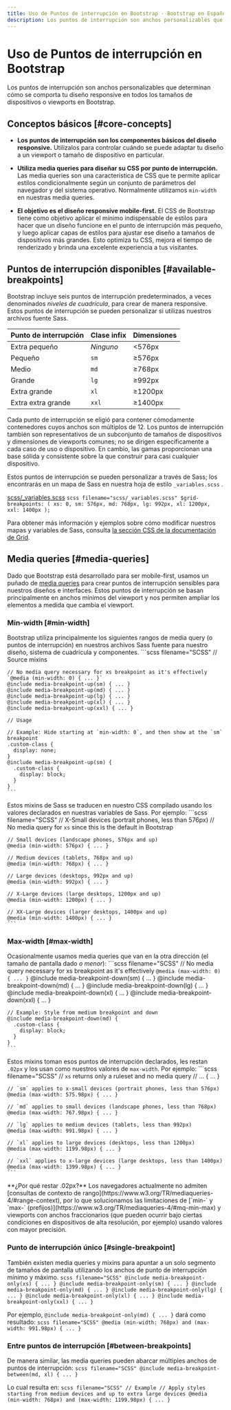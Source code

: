 ```yaml
---
title: Uso de Puntos de interrupción en Bootstrap · Bootstrap en Español v5.3
description: Los puntos de interrupción son anchos personalizables que determinan cómo se comporta tu diseño responsive en todos los tamaños de dispositivos o viewports en Bootstrap.
---
```


# Uso de Puntos de interrupción en Bootstrap

Los puntos de interrupción son anchos personalizables que determinan cómo se comporta tu diseño responsive en todos los tamaños de dispositivos o viewports en Bootstrap.

<MainBanner />

Conceptos básicos [#core-concepts]
-----------------------------------

* **Los puntos de interrupción son los componentes básicos del diseño responsive.** Utilízalos para controlar cuándo se puede adaptar tu diseño a un viewport o tamaño de dispositivo en particular.
    
* **Utiliza media queries para diseñar su CSS por punto de interrupción.** Las media queries son una característica de CSS que te permite aplicar estilos condicionalmente según un conjunto de parámetros del navegador y del sistema operativo. Normalmente utilizamos `min-width` en nuestras media queries.
    
* **El objetivo es el diseño responsive mobile-first.** El CSS de Bootstrap tiene como objetivo aplicar el mínimo indispensable de estilos para hacer que un diseño funcione en el punto de interrupción más pequeño, y luego aplicar capas de estilos para ajustar ese diseño a tamaños de dispositivos más grandes. Esto optimiza tu CSS, mejora el tiempo de renderizado y brinda una excelente experiencia a tus visitantes.
    

Puntos de interrupción disponibles [#available-breakpoints]
------------------------------------------------------------

Bootstrap incluye seis puntos de interrupción predeterminados, a veces denominados _niveles de cuadrícula_, para crear de manera responsive. Estos puntos de interrupción se pueden personalizar si utilizas nuestros archivos fuente Sass.

| Punto de interrupción | Clase infix | Dimensiones |
| --- | --- | --- |
| Extra pequeño | _Ninguno_ | \<576px |
| Pequeño | `sm` | ≥576px |
| Medio | `md` | ≥768px |
| Grande | `lg` | ≥992px |
| Extra grande | `xl` | ≥1200px |
| Extra extra grande | `xxl` | ≥1400px |

Cada punto de interrupción se eligió para contener cómodamente contenedores cuyos anchos son múltiplos de 12. Los puntos de interrupción también son representativos de un subconjunto de tamaños de dispositivos y dimensiones de viewports comunes; no se dirigen específicamente a cada caso de uso o dispositivo. En cambio, las gamas proporcionan una base sólida y consistente sobre la que construir para casi cualquier dispositivo.

Estos puntos de interrupción se pueden personalizar a través de Sass; los encontrarás en un mapa de Sass en nuestra hoja de estilo `_variables.scss` .

[scss/_variables.scss](https://github.com/twbs/bootstrap/blob/v5.3.2/scss/_variables.scss)
    ```scss filename="scss/_variables.scss"
    $grid-breakpoints: (
      xs: 0,
      sm: 576px,
      md: 768px,
      lg: 992px,
      xl: 1200px,
      xxl: 1400px
    );
    ```

Para obtener más información y ejemplos sobre cómo modificar nuestros mapas y variables de Sass, consulta [la sección CSS de la documentación de Grid](/bootstrap/5.3/layout/grid/#css).

Media queries [#media-queries]
-------------------------------

Dado que Bootstrap está desarrollado para ser mobile-first, usamos un puñado de [media queries](https://developer.mozilla.org/en-US/docs/Web/CSS/Media_Queries/Using_media_queries) para crear puntos de interrupción sensibles para nuestros diseños e interfaces. Estos puntos de interrupción se basan principalmente en anchos mínimos del viewport y nos permiten ampliar los elementos a medida que cambia el viewport.

### Min-width [#min-width]

Bootstrap utiliza principalmente los siguientes rangos de media query (o puntos de interrupción) en nuestros archivos Sass fuente para nuestro diseño, sistema de cuadrícula y componentes.
    ```scss filename="SCSS"
    // Source mixins
    
    // No media query necessary for xs breakpoint as it's effectively `@media (min-width: 0) { ... }`
    @include media-breakpoint-up(sm) { ... }
    @include media-breakpoint-up(md) { ... }
    @include media-breakpoint-up(lg) { ... }
    @include media-breakpoint-up(xl) { ... }
    @include media-breakpoint-up(xxl) { ... }
    
    // Usage
    
    // Example: Hide starting at `min-width: 0`, and then show at the `sm` breakpoint
    .custom-class {
      display: none;
    }
    @include media-breakpoint-up(sm) {
      .custom-class {
        display: block;
      }
    }
    ```

<ContentSuggestion />

Estos mixins de Sass se traducen en nuestro CSS compilado usando los valores declarados en nuestras variables de Sass. Por ejemplo:
    ```scss filename="SCSS"
    // X-Small devices (portrait phones, less than 576px)
    // No media query for `xs` since this is the default in Bootstrap
    
    // Small devices (landscape phones, 576px and up)
    @media (min-width: 576px) { ... }
    
    // Medium devices (tablets, 768px and up)
    @media (min-width: 768px) { ... }
    
    // Large devices (desktops, 992px and up)
    @media (min-width: 992px) { ... }
    
    // X-Large devices (large desktops, 1200px and up)
    @media (min-width: 1200px) { ... }
    
    // XX-Large devices (larger desktops, 1400px and up)
    @media (min-width: 1400px) { ... }
    ```

### Max-width [#max-width]

Ocasionalmente usamos media queries que van en la otra dirección (el tamaño de pantalla dado _o menor_):
    ```scss filename="SCSS"
    // No media query necessary for xs breakpoint as it's effectively `@media (max-width: 0) { ... }`
    @include media-breakpoint-down(sm) { ... }
    @include media-breakpoint-down(md) { ... }
    @include media-breakpoint-down(lg) { ... }
    @include media-breakpoint-down(xl) { ... }
    @include media-breakpoint-down(xxl) { ... }
    
    // Example: Style from medium breakpoint and down
    @include media-breakpoint-down(md) {
      .custom-class {
        display: block;
      }
    }
    ```

Estos mixins toman esos puntos de interrupción declarados, les restan `.02px` y los usan como nuestros valores de `max-width`. Por ejemplo:
    ```scss filename="SCSS"
    // `xs` returns only a ruleset and no media query
    // ... { ... }
    
    // `sm` applies to x-small devices (portrait phones, less than 576px)
    @media (max-width: 575.98px) { ... }
    
    // `md` applies to small devices (landscape phones, less than 768px)
    @media (max-width: 767.98px) { ... }
    
    // `lg` applies to medium devices (tablets, less than 992px)
    @media (max-width: 991.98px) { ... }
    
    // `xl` applies to large devices (desktops, less than 1200px)
    @media (max-width: 1199.98px) { ... }
    
    // `xxl` applies to x-large devices (large desktops, less than 1400px)
    @media (max-width: 1399.98px) { ... }
    ```

<Callout type="warning" emoji="">
**¿Por qué restar .02px?** Los navegadores actualmente no admiten [consultas de contexto de rango](https://www.w3.org/TR/mediaqueries-4/#range-context), por lo que solucionamos las limitaciones de [`min-` y `max-` (prefijos)](https://www.w3.org/TR/mediaqueries-4/#mq-min-max) y viewports con anchos fraccionarios (que pueden ocurrir bajo ciertas condiciones en dispositivos de alta resolución, por ejemplo) usando valores con mayor precisión.
</Callout>

### Punto de interrupción único [#single-breakpoint]

También existen media queries y mixins para apuntar a un solo segmento de tamaños de pantalla utilizando los anchos de punto de interrupción mínimo y máximo.
    ```scss filename="SCSS"
    @include media-breakpoint-only(xs) { ... }
    @include media-breakpoint-only(sm) { ... }
    @include media-breakpoint-only(md) { ... }
    @include media-breakpoint-only(lg) { ... }
    @include media-breakpoint-only(xl) { ... }
    @include media-breakpoint-only(xxl) { ... }
    ```

Por ejemplo, `@include media-breakpoint-only(md) { ... }` dará como resultado:
    ```scss filename="SCSS"
    @media (min-width: 768px) and (max-width: 991.98px) { ... }
    ```

### Entre puntos de interrupción [#between-breakpoints]

De manera similar, las media queries pueden abarcar múltiples anchos de puntos de interrupción:
    ```scss filename="SCSS"
    @include media-breakpoint-between(md, xl) { ... }
    ```

Lo cual resulta en:
    ```scss filename="SCSS"
    // Example
    // Apply styles starting from medium devices and up to extra large devices
    @media (min-width: 768px) and (max-width: 1199.98px) { ... }
    ```

<ContentSuggestion />
